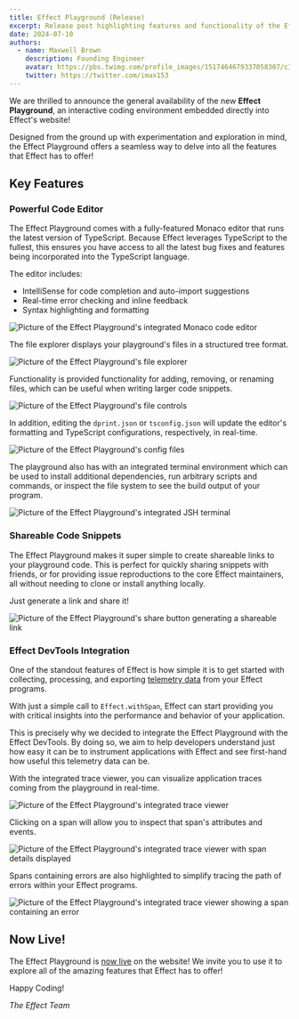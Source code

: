 ```yaml
---
title: Effect Playground (Release)
excerpt: Release post highlighting features and functionality of the Effect Website Playground
date: 2024-07-10
authors:
  - name: Maxwell Brown
    description: Founding Engineer
    avatar: https://pbs.twimg.com/profile_images/1517464679337058307/cIB1-Gkx_400x400.jpg
    twitter: https://twitter.com/imax153
---
```


We are thrilled to announce the general availability of the new **Effect
Playground**, an interactive coding environment embedded directly into Effect's
website!

Designed from the ground up with experimentation and exploration in mind, the
Effect Playground offers a seamless way to delve into all the features that
Effect has to offer!

## Key Features

### Powerful Code Editor

The Effect Playground comes with a fully-featured Monaco editor that runs the
latest version of TypeScript. Because Effect leverages TypeScript to the
fullest, this ensures you have access to all the latest bug fixes and features
being incorporated into the TypeScript language.

The editor includes:

- IntelliSense for code completion and auto-import suggestions
- Real-time error checking and inline feedback
- Syntax highlighting and formatting

<img
  src="/images/blog/0035-playground-release/code-editor.png"
  alt="Picture of the Effect Playground's integrated Monaco code editor"
/>

The file explorer displays your playground's files in a structured tree format.

<img
  src="/images/blog/0035-playground-release/file-explorer.png"
  alt="Picture of the Effect Playground's file explorer"
/>

Functionality is provided functionality for adding, removing, or renaming files,
which can be useful when writing larger code snippets.

<img
  src="/images/blog/0035-playground-release/file-controls.png"
  alt="Picture of the Effect Playground's file controls"
/>

In addition, editing the `dprint.json` or `tsconfig.json` will update the
editor's formatting and TypeScript configurations, respectively, in real-time.

<img
  src="/images/blog/0035-playground-release/config-files.png"
  alt="Picture of the Effect Playground's config files"
/>

The playground also has with an integrated terminal environment which can be
used to install additional dependencies, run arbitrary scripts and commands, or
inspect the file system to see the build output of your program.

<img
  src="/images/blog/0035-playground-release/terminal.png"
  alt="Picture of the Effect Playground's integrated JSH terminal"
/>

### Shareable Code Snippets

The Effect Playground makes it super simple to create shareable links to your
playground code. This is perfect for quickly sharing snippets with friends, or
for providing issue reproductions to the core Effect maintainers, all without
needing to clone or install anything locally.

Just generate a link and share it!

<img
  src="/images/blog/0035-playground-release/share-button.png"
  alt="Picture of the Effect Playground's share button generating a shareable link"
/>

### Effect DevTools Integration

One of the standout features of Effect is how simple it is to get started with
collecting, processing, and exporting [telemetry data](https://effect.website/docs/guides/observability/telemetry)
from your Effect programs.

With just a simple call to `Effect.withSpan`, Effect can start providing you
with critical insights into the performance and behavior of your application.

This is precisely why we decided to integrate the Effect Playground with the
Effect DevTools. By doing so, we aim to help developers understand just how easy
it can be to instrument applications with Effect and see first-hand how useful
this telemetry data can be.

With the integrated trace viewer, you can visualize application traces coming
from the playground in real-time.

<img
  src="/images/blog/0035-playground-release/trace-viewer.png"
  alt="Picture of the Effect Playground's integrated trace viewer"
/>

Clicking on a span will allow you to inspect that span's attributes and events.

<img
  src="/images/blog/0035-playground-release/span-details.png"
  alt="Picture of the Effect Playground's integrated trace viewer with span details displayed"
/>

Spans containing errors are also highlighted to simplify tracing the path of
errors within your Effect programs.

<img
  src="/images/blog/0035-playground-release/span-errors.png"
  alt="Picture of the Effect Playground's integrated trace viewer showing a span containing an error"
/>

## Now Live!

The Effect Playground is [now live](https://effect.website/play) on the website!
We invite you to use it to explore all of the amazing features that Effect has
to offer!

Happy Coding!

_The Effect Team_